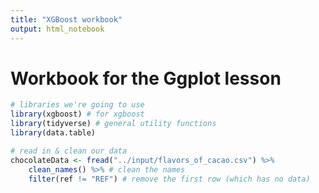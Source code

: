 ```yaml
---
title: "XGBoost workbook"
output: html_notebook
---
```


# Workbook for the Ggplot lesson

```r
# libraries we're going to use
library(xgboost) # for xgboost
library(tidyverse) # general utility functions
library(data.table)

# read in & clean our data
chocolateData <- fread("../input/flavors_of_cacao.csv") %>%
    clean_names() %>% # clean the names
    filter(ref != "REF") # remove the first row (which has no data)
```
